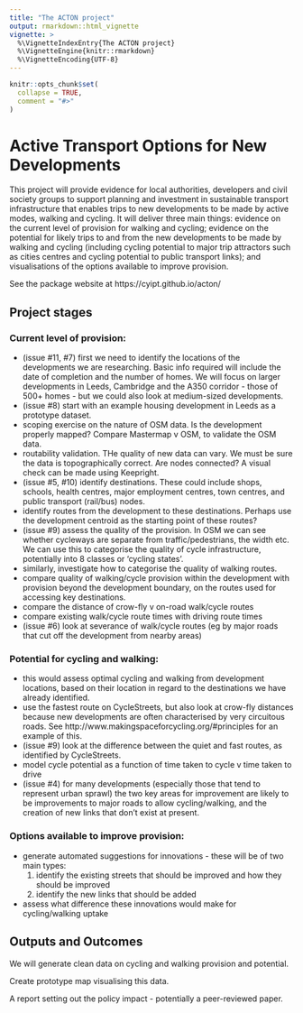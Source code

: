 ```yaml
---
title: "The ACTON project"
output: rmarkdown::html_vignette
vignette: >
  %\VignetteIndexEntry{The ACTON project}
  %\VignetteEngine{knitr::rmarkdown}
  %\VignetteEncoding{UTF-8}
---
```


```r
knitr::opts_chunk$set(
  collapse = TRUE,
  comment = "#>"
)
```

# Active Transport Options for New Developments

This project will provide evidence for local authorities, developers and civil society groups to support planning and investment in sustainable transport infrastructure that enables trips to new developments to be made by active modes, walking and cycling.
It will deliver three main things: evidence on the current level of provision for walking and cycling; evidence on the potential for likely trips to and from the new developments to be made by walking and cycling (including cycling potential to major trip attractors such as cities centres and cycling potential to public transport links); and visualisations of the options available to improve provision.

See the package website at https://cyipt.github.io/acton/

## Project stages

### Current level of provision:

- (issue #11, #7) first we need to identify the locations of the developments we are researching. Basic info required will include the date of completion and the number of homes. We will focus on larger developments in Leeds, Cambridge and the A350 corridor - those of 500+ homes - but we could also look at medium-sized developments.
- (issue #8) start with an example housing development in Leeds as a prototype dataset.
- scoping exercise on the nature of OSM data. Is the development properly mapped? Compare Mastermap v OSM, to validate the OSM data. 
- routability validation. THe quality of new data can vary. We must be sure the data is topographically correct. Are nodes connected? A visual check can be made using Keepright.
- (issue #5, #10) identify destinations. These could include shops, schools, health centres, major employment centres, town centres, and public transport (rail/bus) nodes. 
- identify routes from the development to these destinations. Perhaps use the development centroid as the starting point of these routes?
- (issue #9) assess the quality of the provision. In OSM we can see whether cycleways are separate from traffic/pedestrians, the width etc. We can use this to categorise the quality of cycle infrastructure, potentially into 8 classes or 'cycling states'. 
- similarly, investigate how to categorise the quality of walking routes.
- compare quality of walking/cycle provision within the development with provision beyond the development boundary, on the routes used for accessing key destinations.
- compare the distance of crow-fly v on-road walk/cycle routes
- compare existing walk/cycle route times with driving route times
- (issue #6) look at severance of walk/cycle routes (eg by major roads that cut off the development from nearby areas)


### Potential for cycling and walking:

- this would assess optimal cycling and walking from development locations, based on their location in regard to the destinations we have already identified. 
- use the fastest route on CycleStreets, but also look at crow-fly distances because new developments are often characterised by very circuitous roads. See http://www.makingspaceforcycling.org/#principles for an example of this.
- (issue #9) look at the difference between the quiet and fast routes, as identified by CycleStreets. 
- model cycle potential as a function of time taken to cycle v time taken to drive
- (issue #4) for many developments (especially those that tend to represent urban sprawl) the two key areas for improvement are likely to be improvements to major roads to allow cycling/walking, and the creation of new links that don't exist at present.


### Options available to improve provision:

- generate automated suggestions for innovations - these will be of two main types:
  1) identify the existing streets that should be improved and how they should be improved
  2) identify the new links that should be added 
- assess what difference these innovations would make for cycling/walking uptake


## Outputs and Outcomes

We will generate clean data on cycling and walking provision and potential.

Create prototype map visualising this data.

A report setting out the policy impact - potentially a peer-reviewed paper.

